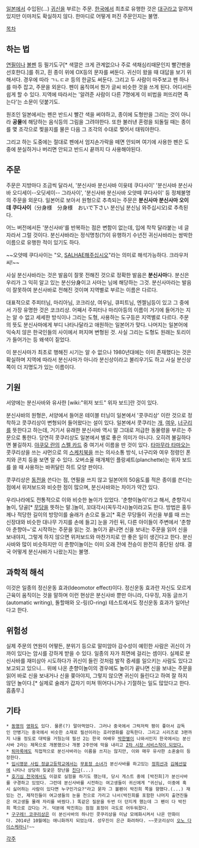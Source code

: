 [[일본]]에서 수입된(...) [[귀신]]을 부르는 주문. [[한국]]에서 최초로 유행한 것은 [[대구]]라고 알려져 있지만 이마저도 확실하지 않다. 한마디로 어떻게 퍼진 주문인지는 불명.

[[목차]]

== 하는 법 ==
[[연필]]이나 [[볼펜]] 등 필기도구[* 색깔은 크게 관계없으나 주로 색채심리때문인지 빨간펜을 선호한다.]를 쥐고, 흰 종이 위에 OX등의 문자를 써둔다. 귀신이 왔을 때 대답을 보기 위해서다. 경우에 따라 ㄱㄴㄷㄹ 등의 한글도 써둔다. 그리고 두 사람이 마주보고 펜 하나를 마주 잡고, 주문을 외운다. 펜이 움직여서 뭔가 글씨 비슷한 것을 쓰게 된다. 어디서든 쉽게 할 수 있다. 지역에 따라서는 '알려준 사람이 다른 7명에게 이 비법을 퍼뜨리면 죽는다'는 소문이 덧붙기도.

원조인 일본에서는 펜은 반드시 빨간 색을 써야하고, 종이에 도형만을 그리는 것이 아니라 '''공물'''에 해당하는 음식등의 그림을 그려야한다. 또한 불러낸 혼령을 되돌릴 때는 종이를 몇 조각으로 찢을지를 물은 다음 그 조각의 수대로 찢어서 태워야한다.

그리고 하는 도중에는 절대로 펜에서 엄지손가락을 떼면 안되며 여기에 사용한 펜은 도중에 분실하거나 버리면 안되고 반드시 끝까지 다 사용해야된다.

== 주문 ==
주문은 지방마다 조금씩 달라서, '분신사바 분신사바 이윳테 쿠다사이' '분신사바 분신사바 오디세이--오딧세이-- 그라사이', '분신사바 분신사바 오얏떼 쿠다사이' 등 정체불명의 주문을 외운다. 일본어로 보아서 원형으로 추측되는 주문은 '''분신사마 분신사마 오이데 쿠다사이'''（分身様　分身様　おいで下さい 분신님 분신님 와주십시오)로 추측된다.

어느 버전에서든 '분신사바'를 반복하는 점은 변함이 없는데, 입에 착착 달라붙는 네 글자라서 그럴 것이다. 분신사바라는 정식명칭(?)이 유행하기 수년전 귀신사바라는 쌈박한 이름으로 유행한 적이 있기도 하다. 

~~오얏떼 쿠다사이는 "오, [[SALHAE]]해주십시오"라는 의미로 해석가능하다. 크라우저씨!~~

사실 분신사바라는 것은 발음이 잘못 전해진 것으로 정확한 발음은 '''분신사마'''다. 분신은 우리가 그 익히 알고 있는 분신分身이고 사마는 님에 해당하는 그것. 분신사마라는 발음이 잘못하여 분신사바로 전해진 것이며 지역별로 부르는 이름은 다르다.

대표적으로 주피터님, 마리아님, 코크리상, 여우님, 큐피트님, 엔젤님등이 있고 그 중에서 가장 유명한 것은 코크리상. 어째서 주피터나 마리아등의 이름이 거기에 들어가는 지는 알 수 없고 세세한 방식이나 그리는 도형, 사용하는 도구등은 지역별로 다르다. 주문의 뜻도 분신사마에게 부디 나타나달라고 애원하는 일본어가 맞다. 나머지는 일본어에 익숙치 않은 한국인들의 사이에서 퍼지며 변형된 것. 사실 그리는 도형도 원래는 토리이가 들어가는 등 왜색이 짙었다.

이 분신사마가 최초로 행해진 시기는 알 수 없으나 1980년대에는 이미 존재했다는 것은 확실하며 지역에 따라서 분신사마가 아니라 분신상이라고 불리우기도 하고 사실 분신상쪽이 더 지명도가 있는 이름이다.

== 기원 ==
서양에는 분신사바와 유사한 [wiki:"위저 보드" 위자 보드]란 것이 있다. 

분신사바의 원형은, 서양에서 들어온 테이블 터닝이 일본에서 '콧쿠리상' 이란 것으로 정착하고 콧쿠리상이 변형되어 들어왔다는 설이 있다. 일본에서 콧쿠리는 [[개]], [[여우]], [[너구리]]를 뜻한다고 하는데, 거기서 유래한 분신사바 역시 말 그대로 저급한 동물령을 부르는 주문으로 통한다. 당연히 콧쿠리상도 일본에서 별로 좋은 의미가 아니다. 오히려 불길하다면 불길하지. [[야쿠모 란]]의 [[스펠 카드(동방 프로젝트)|스펠 카드]] 중 여기서 이름을 딴 것이 있다. [[타마무라 타마오]]는 콧쿠리상을 쓰는 샤먼으로 의 [[스케치북]]을 쓰는 의사소통 방식, 너구리와 여우 정령인 폰치와 콘치 등을 보면 알 수 있다. 오버소울 매개체인 플랑셰트(planchette)는 위자 보드를 쓸 때 사용하는 바퀴달린 하트 모양 판이다.

콧쿠리상은 [[동전]]을 쓴다는 점, 연필을 쓰지 않고 일본어의 50음도를 적은 종이를 쓴다는 점에서 위저보드와 비슷한 점이 많으며, 분신사바와는 차이가 약간 있다.

우리나라에도 전통적으로 이와 비슷한 놀이가 있었다. '춘향이놀이'라고 해서, 춘향각시놀이, 당골[* [[무당]]을 뜻하는 말.]놀이, 꼬대각시(꼭두각시)놀이라고도 한다. 방법은 홍두께나 적당한 길이의 방망이를 술래가 손으로 들고[* 혹은 무당들이 귀신을 부를 때 쓰는 신장대와 비슷한 대나무 가지를 손에 들고] 눈을 가린 뒤, 다른 아이들이 주변에서 '춘향아 춘향아~'로 시작하는 주문을 읽는 것. 놀이가 끝나면 신을 보내는 주문을 읽어 신을 보내야지, 그렇게 하지 않으면 위저보드와 마찬가지로 안 좋은 일이 생긴다고 한다. 분신사바와 많이 비슷하지만 이 춘향이놀이는 이미 오래 전에 전승이 완전히 중단된 상태. 결국 어떻게 분신사바가 나왔는지는 불명. 

== 과학적 해석 ==
이것은 일종의 정신운동 효과(Ideomotor effect)이다. 정신운동 효과란 자신도 모르게 근육이 움직이는 것을 말하며 이런 현상은 분신사바 뿐만 아니라, 다우징, 자동 글쓰기(automatic writing), 돌할매와 오-링(O-ring) 테스트에서도 정신운동 효과가 일어난다고 한다.

== 위험성 ==
실제 주문의 연원이 어떻든, 분위기 등으로 말미암아 감수성이 예민한 사람은 귀신이 가까이 있다는 암시를 강하게 받을 수 있다. 일종의 자가 최면에 걸리는 셈이다. 실제로 분신사바를 재미삼아 시도하다가 귀신이 들린 것처럼 발작 증세를 일으키는 사람도 있다고 보고되고 있으니… 위에 나온 춘향이놀이의 경우에도 놀이가 끝나면 신을 보내는 주문을 읽어 바로 신을 보내거나 신을 쫒아야지, 그렇지 않으면 귀신이 들린다고 하여 잘 하지 않던 놀이다.[* 실제로 술래가 갑자기 미쳐 뛰어다니거나 기절하는 일도 많았다고 한다. 흠좀무.]


== 기타 ==
 * [[동명]]의 [[영화]]도 있다. 물론(?) 말아먹었다. 그러나 중국에서 그럭저럭 평이 좋아서 감독인 안병기는 중국에서 비슷한 소재로 필선이라는 호러영화를 감독한다. 그리고 시리즈로 3편까지 나올 정도로 대박을 거뒀는데 필선 2는 한국 여배우 [[박한별]]이 나와서인지 한국에서는 분신사바 2라는 제목으로 개봉했으나 개봉 2주만에 막을 내리고 [http://news.mk.co.kr/newsRead.php?year=2014&no=1043114 2차 시장 서비스작이 되었다.]
 * [[퇴마록]]에도 직접적으로 분신사바라는 이름을 쓰지는 않지만, 이와 매우 유사한 소혼술이 등장한다.
 * [[입시명문 사립 정글고등학교]]에서는 [[무표정 소녀]]가 분신사바를 하고있는 [[정희선]]과 [[김혜선]]앞에 나타나 상당히 짖궂은 장난을 [http://comic.naver.com/webtoon/detail.nhn?titleId=15640&no=42&weekday=mon= 친다](...)
 * [[호기심 천국]]에서도 이걸로 실험을 하기도 했는데, 당시 게스트 중에 [박진희]가 분신사바를 구경하고 있었다. 그런데 분신사바를 시전하는 여고생들이 귀신에게 "귀신님, 이중에 혹시 싫어하는 사람이 있다면 누구인가요?"라고 묻자 그 볼펜이 박진희 쪽을 향했다.(...) 재밌는 건, 제작진들이 여고생들의 눈을 천으로 가리고 나서(박진희를 포함한 나머지 출연진들은 여고생들 몰래 자리를 바꿨다.) 똑같은 질문을 두번 더 던지게 했는데 그 펜이 다 박진희 쪽으로 갔다는 거. 덕분에 박진희는 점점 표정이 극도로 어두워졌다.
 * [[구구레! 코쿠리상]]은 이 분신사바의 하나인 콧쿠리상을 미남 모에화시켜서 나온 만화이다. 2014년 10월에는 애니화까지 되었는데. 성우진이 은근 화려하다. ~~콧코리상이 [[오노 다이스케]]라니!~~


[[각주]]
